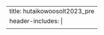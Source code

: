 ---
title: hutaikowoosolt2023_pre
header-includes: |
  <meta http-equiv="Refresh" content="0; URL=https://doi.org/10.31235/osf.io/rym8g">
---